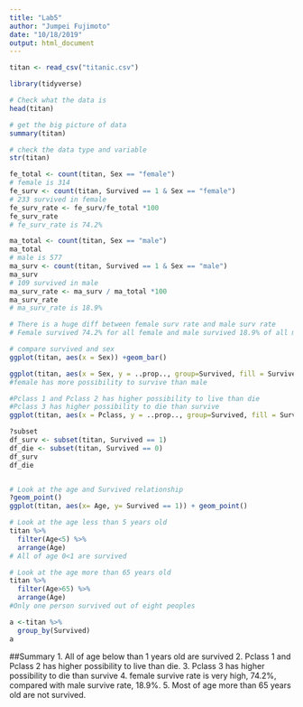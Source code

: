 ```yaml
---
title: "Lab5"
author: "Jumpei Fujimoto"
date: "10/18/2019"
output: html_document
---
```


```r
titan <- read_csv("titanic.csv")
```
```r
library(tidyverse)
```
```r
# Check what the data is
head(titan)
```
```r
# get the big picture of data
summary(titan)
```
```r
# check the data type and variable
str(titan)
```

```r
fe_total <- count(titan, Sex == "female")
# female is 314
fe_surv <- count(titan, Survived == 1 & Sex == "female")
# 233 survived in female
fe_surv_rate <- fe_surv/fe_total *100
fe_surv_rate
# fe_surv_rate is 74.2%
```
```r
ma_total <- count(titan, Sex == "male")
ma_total
# male is 577
ma_surv <- count(titan, Survived == 1 & Sex == "male")
ma_surv
# 109 survived in male
ma_surv_rate <- ma_surv / ma_total *100
ma_surv_rate
# ma_surv_rate is 18.9%
```
```r
# There is a huge diff between female surv rate and male surv rate
# Female survived 74.2% for all female and male survived 18.9% of all male
```


```r
# compare survived and sex
ggplot(titan, aes(x = Sex)) +geom_bar()
```
```r
ggplot(titan, aes(x = Sex, y = ..prop.., group=Survived, fill = Survived)) +geom_bar(position = "dodge")
#female has more possibility to survive than male
```
```r
#Pclass 1 and Pclass 2 has higher possibility to live than die
#Pclass 3 has higher possibility to die than survive
ggplot(titan, aes(x = Pclass, y = ..prop.., group=Survived, fill = Survived)) +geom_bar(position = "dodge")

```
```r
?subset
df_surv <- subset(titan, Survived == 1)
df_die <- subset(titan, Survived == 0)
df_surv
df_die
```
```r

```


```r
# Look at the age and Survived relationship
?geom_point()
ggplot(titan, aes(x= Age, y= Survived == 1)) + geom_point()
```
```r
# Look at the age less than 5 years old
titan %>% 
  filter(Age<5) %>% 
  arrange(Age)
# All of age 0<1 are survived
```
```r
# Look at the age more than 65 years old
titan %>% 
  filter(Age>65) %>% 
  arrange(Age)
#Only one person survived out of eight peoples
```
```r
a <-titan %>% 
  group_by(Survived)
a
```



##Summary
1. All of age below than 1 years old are survived
2. Pclass 1 and Pclass 2 has higher possibility to live than die.
3. Pclass 3 has higher possibility to die than survive
4. female survive rate is very high, 74.2%, compared with male survive rate, 18.9%.
5. Most of age more than 65 years old are not survived.


